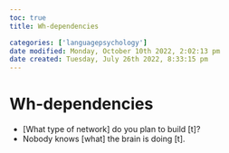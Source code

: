 ```yaml
---
toc: true
title: Wh-dependencies

categories: ['languagepsychology']
date modified: Monday, October 10th 2022, 2:02:13 pm
date created: Tuesday, July 26th 2022, 8:33:15 pm
---
```


# Wh-dependencies
- [What type of network] do you plan to build [t]?
- Nobody knows [what] the brain is doing [t].



